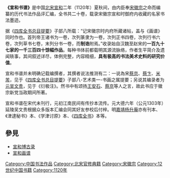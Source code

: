 {{Unreferenced|time=2020-12-14T01:10:18+00:00}}
'''《宣和书谱》'''是中国[[北宋|北宋]][[宣和_(北宋)|宣和]]二年（1120年）夏秋间，由内臣奉[[宋徽宗|宋徽宗]]之命而编纂的历代书法作品评汇编，全书共二十卷，载录宋徽宗宣和时御府内收藏的名家书法墨迹。

据《[[四库全书总目提要|四库全书总目提要]]》子部八所载：“记宋徽宗时内府所藏诸帖，盖与《画谱》同时作也。首列帝王诸书为一卷，次列篆隶为一卷，次列正书四卷，次列行书六卷，次列草书七卷，末列分书一卷，而'''制诰'''附焉。”收录始自汉魏至赵宋的'''一百九十七家的一千三百四十馀幅作品'''。每种书体前都载明其源流脉络，作者生平简介及遗闻轶事，其间叙述详尽，体例完整，内容精细，'''具有极高的书法美术史料的研究价值'''。

宣和书谱并未明确记载编撰者，其撰者说法推测有二：一说為宋[[蔡京|蔡京]]、[[蔡卞|蔡卞]]、[[米芾|米芾]]，见于《[[四库全书总目提要|四库全书总目提要]]》子部八-艺术类一-书画之属提要；另说其编录者为[[元朝|元]][[吴文贵|吴文贵]]，见于《衍极注》。然书中有颂扬[[王安石|王安石]]、[[蔡京|蔡京]]等人之言，故此书应于徽宗新党当政期间所著。

宣和书谱在宋代未刊行，元初江南民间有传抄本流传。元大德六年（公元1303年）延陵吴文贵根据众多版本汇编会同其好友参校后付梓。明[[嘉靖|嘉靖]][[杨升庵|杨升庵]]亦有刊本、《津逮秘书》本、《学津讨原》本、《[[四库全书|四库全书]]》本等。

== 參見 ==
*[[宣和博古录|宣和博古录]]
*[[宣和画谱|宣和画谱]]

[[Category:中国书法作品|Category:中国书法作品]]
[[Category:北宋官修典籍|Category:北宋官修典籍]]
[[Category:宋徽宗|Category:宋徽宗]]
[[Category:12世纪中国书籍|Category:12世纪中国书籍]]
[[Category:1120年|Category:1120年]]